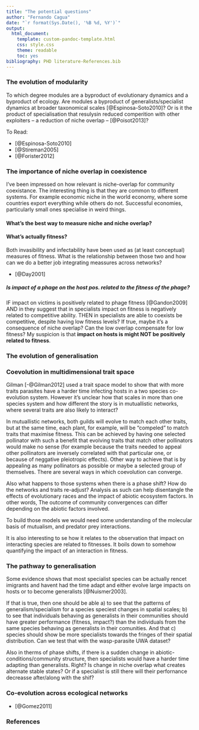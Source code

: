 ```yaml
---
title: "The potential questions"
author: "Fernando Cagua"
date: "`r format(Sys.Date(), '%B %d, %Y')`"
output:
  html_document:
    template: custom-pandoc-template.html
    css: style.css
    theme: readable
    toc: yes
bibliography: PHD literature-References.bib
---
```


### The evolution of modularity

To which degree modules are a byproduct of evolutionary dynamics and a byproduct of ecology. Are modules a byproduct of generalists/specialist dynamics at broader taxonomical scales [@Espinosa-Soto2010]? Or is it the product of specialisation that resulysin reduced comperition with other exploiters -- a reduction of niche overlap -- [@Poisot2013]?

To Read:

* [@Espinosa-Soto2010]
* [@Stireman2005]
* [@Forister2012]

### The importance of niche overlap in coexistence

I've been impressed on how relevant is niche-overlap for community coexistance. The interesting thing is that they are common to different systems. For example economic niche in the world economy, where some countries export everything while others do not. Successful economies, particularly small ones specialise in weird things. 

#### What's the best way to measure niche and niche overlap?

#### What's actually fitness?

Both invasibility and infectability have been used as (at least conceptual) measures of fitness. What is the relationship between those two and how can we do a better job integrating meassures across networks?

* [@Day2001]

##### Is impact of a phage on the host pos. related to the fitness of the phage?

IF impact on victims is positively related to phage fitness [@Gandon2009] AND in they suggest that in specialists impact on fitness is negatively related to competitive ability. THEN in specialists are able to coexists be competitive, despite having low fitness levels? If true, maybe it's a consequence of niche overlap? Can the low overlap compensate for low fitness? My suspicion is that **impact on hosts is might NOT be positively related to fitness**. 

### The evolution of generalisation


### Coevolution in multidimensional trait space 

Gilman [-@Gilman2012] used a trait space model to show that with more traits parasites have a harder time infecting hosts in a two species co-evolution system. However it's unclear how that scales in more than one species system and how different the story is in mutuallistic networks, where several traits are also likely to interact?

In mutuallistic networks, both guilds will evolve to match each other traits, but at the same time, each plant, for example, will be "compeled" to match traits that maximise fitness. This can be achieved by having one selected pollinator with such a benefit that evolving traits that match other pollinators would make no sense (for example because the traits needed to appeal other pollinators are inversely correlated with that particular one, or because of neggative pleiotropic effects). Other way to achieve that is by appealing as many pollinators as possible or maybe a selected group of themselves. There are several ways in which coevolution can converge. 

Also what happens to those systems when there is a phase shift? How do the networks and traits re-adjust? Analysis as such can help disentangle the effects of evolutionary races and the impact of abiotic ecosystem factors. In other words, The outcome of community convergences can differ depending on the abiotic factors involved. 

To build those models we would need some understanding of the molecular basis of mutualism, and predator prey interactions. 

It is also interesting to se how it relates to the observation that impact on interacting species are related to fitnesses. It boils down to somehow quantifying the impact of an interaction in fitness. 

### The pathway to generalisation

Some evidence shows that most specialist species can be actually rencet imigrants and havent had the time adapt and either evolve large impacts on hosts or to become generalists [@Nuismer2003]. 

If that is true, then one should be able a) to see that the patterns of generalism/specialism for a species speciest changes in spatial scales; b) to see that individuals behaving as generalists in their communities should have greater performance (fitness, impact?) than the individuals from the same species behaving as generalists in their comunities. And that c) species should show be more specialists towards the fringes of their spatial distribution. Can we test that with the wasp-parasite UWA dataset?

Also in therms of phase shifts, if there is a sudden change in abiotic-conditions/community structure, then specialists would have a harder time adapting than generalists. Right? Is change in niche overlap what creates alternate stable states? Or if a specialist is still there will their perfornance decreasse after/along with the shif?

### Co-evolution across ecological networks

* [@Gomez2011]

### References

